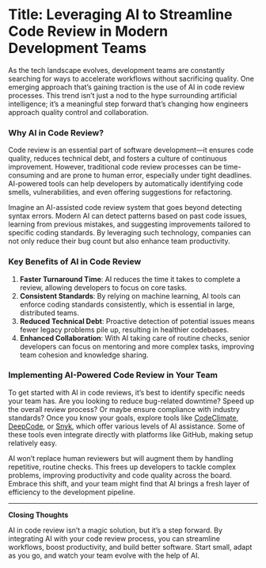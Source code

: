 # Title: Leveraging AI to Streamline Code Review in Modern Development Teams

As the tech landscape evolves, development teams are constantly searching for ways to accelerate workflows without sacrificing quality. One emerging approach that’s gaining traction is the use of AI in code review processes. This trend isn’t just a nod to the hype surrounding artificial intelligence; it’s a meaningful step forward that’s changing how engineers approach quality control and collaboration.

### Why AI in Code Review?

Code review is an essential part of software development—it ensures code quality, reduces technical debt, and fosters a culture of continuous improvement. However, traditional code review processes can be time-consuming and are prone to human error, especially under tight deadlines. AI-powered tools can help developers by automatically identifying code smells, vulnerabilities, and even offering suggestions for refactoring.

Imagine an AI-assisted code review system that goes beyond detecting syntax errors. Modern AI can detect patterns based on past code issues, learning from previous mistakes, and suggesting improvements tailored to specific coding standards. By leveraging such technology, companies can not only reduce their bug count but also enhance team productivity.

### Key Benefits of AI in Code Review

1. **Faster Turnaround Time**: AI reduces the time it takes to complete a review, allowing developers to focus on core tasks.
2. **Consistent Standards**: By relying on machine learning, AI tools can enforce coding standards consistently, which is essential in large, distributed teams.
3. **Reduced Technical Debt**: Proactive detection of potential issues means fewer legacy problems pile up, resulting in healthier codebases.
4. **Enhanced Collaboration**: With AI taking care of routine checks, senior developers can focus on mentoring and more complex tasks, improving team cohesion and knowledge sharing.

### Implementing AI-Powered Code Review in Your Team

To get started with AI in code reviews, it’s best to identify specific needs your team has. Are you looking to reduce bug-related downtime? Speed up the overall review process? Or maybe ensure compliance with industry standards? Once you know your goals, explore tools like [CodeClimate](https://codeclimate.com/), [DeepCode](https://www.deepcode.ai/), or [Snyk](https://snyk.io/), which offer various levels of AI assistance. Some of these tools even integrate directly with platforms like GitHub, making setup relatively easy.

AI won’t replace human reviewers but will augment them by handling repetitive, routine checks. This frees up developers to tackle complex problems, improving productivity and code quality across the board. Embrace this shift, and your team might find that AI brings a fresh layer of efficiency to the development pipeline.

---

**Closing Thoughts**

AI in code review isn’t a magic solution, but it’s a step forward. By integrating AI with your code review process, you can streamline workflows, boost productivity, and build better software. Start small, adapt as you go, and watch your team evolve with the help of AI.
